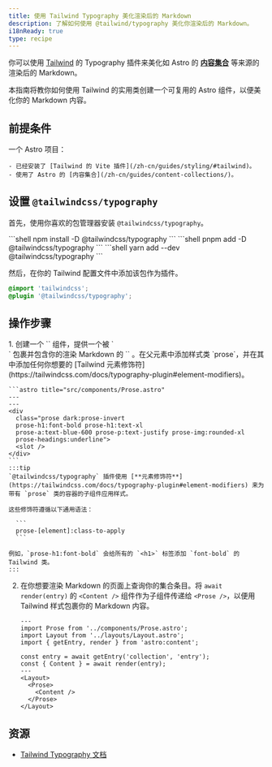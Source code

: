 ```yaml
---
title: 使用 Tailwind Typography 美化渲染后的 Markdown
description: 了解如何使用 @tailwind/typography 美化你渲染后的 Markdown。
i18nReady: true
type: recipe
---
```


你可以使用 [Tailwind](https://tailwindcss.com) 的 Typography 插件来美化如 Astro 的 [**内容集合**](/zh-cn/guides/content-collections/) 等来源的渲染后的 Markdown。

本指南将教你如何使用 Tailwind 的实用类创建一个可复用的 Astro 组件，以便美化你的 Markdown 内容。

## 前提条件

一个 Astro 项目：

	- 已经安装了 [Tailwind 的 Vite 插件](/zh-cn/guides/styling/#tailwind)。
	- 使用了 Astro 的 [内容集合](/zh-cn/guides/content-collections/)。

## 设置 `@tailwindcss/typography`

首先，使用你喜欢的包管理器安装 `@tailwindcss/typography`。

<PackageManagerTabs>
 	<Fragment slot="npm">
	```shell 
	npm install -D @tailwindcss/typography
	```
	</Fragment>
  	<Fragment slot="pnpm">
	```shell 
	pnpm add -D @tailwindcss/typography
	```
	</Fragment>
  	<Fragment slot="yarn">
	```shell
	yarn add --dev @tailwindcss/typography
	```
	</Fragment>
</PackageManagerTabs>

然后，在你的 Tailwind 配置文件中添加该包作为插件。

```css title="src/styles/global.css" ins={2}
@import 'tailwindcss';
@plugin '@tailwindcss/typography';
```

## 操作步骤

<Steps>
1. 创建一个 `<Prose />` 组件，提供一个被 `<div>` 包裹并包含你的渲染 Markdown 的 `<slot />` 。在父元素中添加样式类 `prose`，并在其中添加任何你想要的 [Tailwind 元素修饰符](https://tailwindcss.com/docs/typography-plugin#element-modifiers)。

    ```astro title="src/components/Prose.astro"
    ---
    ---
    <div 
      class="prose dark:prose-invert 
      prose-h1:font-bold prose-h1:text-xl 
      prose-a:text-blue-600 prose-p:text-justify prose-img:rounded-xl 
      prose-headings:underline">
      <slot />
    </div>
    ```
    :::tip
    `@tailwindcss/typography` 插件使用 [**元素修饰符**](https://tailwindcss.com/docs/typography-plugin#element-modifiers) 来为带有 `prose` 类的容器的子组件应用样式。 

    这些修饰符遵循以下通用语法： 

      ```
      prose-[element]:class-to-apply
      ``` 

    例如，`prose-h1:font-bold` 会给所有的 `<h1>` 标签添加 `font-bold` 的 Tailwind 类。
    :::

2. 在你想要渲染 Markdown 的页面上查询你的集合条目。将 `await render(entry)` 的 `<Content />` 组件作为子组件传递给 `<Prose />`，以便用 Tailwind 样式包裹你的 Markdown 内容。

    ```astro title="src/pages/index.astro"
    ---
    import Prose from '../components/Prose.astro';
    import Layout from '../layouts/Layout.astro';
    import { getEntry, render } from 'astro:content';

    const entry = await getEntry('collection', 'entry');
    const { Content } = await render(entry);
    ---
    <Layout>
      <Prose>
        <Content />
      </Prose>
    </Layout>
    ```
</Steps>

## 资源

- [Tailwind Typography 文档](https://tailwindcss.com/docs/typography-plugin)
